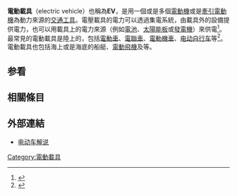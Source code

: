 {{NoteTA
|1=zh-cn:自行车;zh-hk:單車;zh-tw:自行車;zh-sg:脚车;
|2=zh-cn:摩托车;zh-hk:電單車;zh-tw:機車;zh-sg:摩哆;
}}
{{Expert|time=2015-12-14T03:46:36+00:00}}
{{Expand|time=2011-08-07T11:04:56+00:00 }}
{{可持續能源}}
'''電動載具'''（electric vehicle）也稱為'''EV'''，是用一個或是多個[[電動機|電動機]]或是[[牽引電動機|牽引電動機]]為動力來源的[[交通工具|交通工具]]。電壓載具的電力可以透過集電系統，由載具外的設備提供電力，也可以用載具上的電力來源（例如[[電池|電池]]、[[太陽能板|太陽能板]]或[[發電機|發電機]]）來供電<ref>{{cite book|author1=Asif Faiz|author2=Christophe朋 S. Weaver|author3=Michael P. Walsh|title=Air Pollution from Motor Vehicles: Standards and Technologies for Controlling Emissions|url=https://books.google.com/books?id=Hqsyv_KD0lgC&pg=PA227+|year=1996|publisher=World Bank Publications|isbn=978-0-8213-3444-7|page=227|access-date=2019-12-24|archive-date=2021-07-04|archive-url=https://web.archive.org/web/20210704025952/https://books.google.com/books?id=Hqsyv_KD0lgC&pg=PA227+|dead-url=no}}</ref>。最常見的電動載具是陸上的，包括[[電動車|電動車]]、[[電聯車|電聯車]]、[[電動機車|電動機車]]、[[电动自行车|电动自行车]]等<ref>{{cite web |url=http://www.fijitimes.com/story.aspx?id=141347 |title=Electric car boom - Fiji Times Online |publisher=Fijitimes.com |date=2010-03-04 |accessdate=2010-06-26 |archive-url=https://web.archive.org/web/20120730101803/http://www.fijitimes.com/story.aspx?id=141347 |archive-date=2012-07-30 |dead-url=yes }}</ref>。電動載具也包括海上或是海底的船艇、[[電動飛機|電動飛機]]及{{link-en|電力太空梭|Electrically powered spacecraft propulsion}}等。

== 参看 ==
{{reflist}}

== 相關條目 ==
{{Portal box|能源|可再生能源|可持续发展}}
{{Commonscat|Electrically-powered vehicles}}

{{環境科技|state=collapsed}}

[[Category:電動載具|Category:電動載具]]

== 外部連結 ==
* [https://www.youtube.com/embed/js4kBF2vmcw 电动车解说]{{zh-cn}}{{zh-hk}}{{en}}
{{transp-stub}}